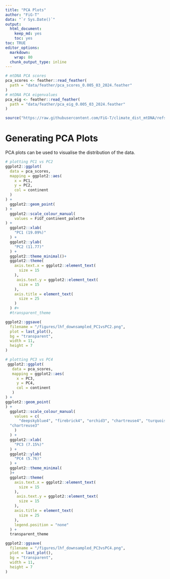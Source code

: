 ```yaml
---
title: "PCA Plots"
author: "FiG-T"
data: "`r Sys.Date()`"
output: 
  html_document: 
    keep_md: yes
    toc: yes
toc: TRUE
editor_options:
  markdown:
    wrap: 80
  chunk_output_type: inline
---
```


```r
# mtDNA PCA scores 
pca_scores <- feather::read_feather(
  path = "data/feather/pca_scores_0.005_03_2024.feather"
)
# mtDNA PCA eigenvalues
pca_eig <- feather::read_feather(
  path = "data/feather/pca_eig_0.005_03_2024.feather"
)
```

```r
source("https://raw.githubusercontent.com/FiG-T/climate_dist_mtDNA/refs/heads/main/climate_mtDNA_colour_palettes.R") # you may beed to add on a token here to gain access. 

```

# Generating PCA Plots

PCA plots can be used to visualise the distribution of the data.

```r

# plotting PC1 vs PC2
ggplot2::ggplot(
  data = pca_scores, 
  mapping = ggplot2::aes(
    x = PC1, 
    y = PC2, 
    col = continent
  )
) +
  ggplot2::geom_point(
) +
  ggplot2::scale_colour_manual(
    values = FiGT_continent_palette 
) + 
  ggplot2::xlab(
    "PC1 (19.09%)"
  ) + 
  ggplot2::ylab(
    "PC2 (11.77)"
  ) + 
  ggplot2::theme_minimal()+ 
  ggplot2::theme(
    axis.text.x = ggplot2::element_text(
      size = 15
    ),
     axis.text.y = ggplot2::element_text(
      size = 15
    ), 
    axis.title = element_text(
      size = 25
    )
  ) #+ 
  #transparent_theme

ggplot2::ggsave(
  filename = "/figures/lhf_downsampled_PC1vsPC2.png",
  plot = last_plot(),
  bg = "transparent", 
  width = 11, 
  height = 7
)
```

```r
# plotting PC3 vs PC4
 ggplot2::ggplot(
   data = pca_scores, 
   mapping = ggplot2::aes(
     x = PC3, 
     y = PC4, 
     col = continent
   )
) +
ggplot2::geom_point(
) +
  ggplot2::scale_colour_manual(
    values = c(
      "deepskyblue4", "firebrick4", "orchid3", "chartreuse4", "turquoise",
  "chartreuse3"
    )
  ) + 
  ggplot2::xlab(
    "PC3 (7.15%)"
  ) + 
  ggplot2::ylab(
    "PC4 (5.76)"
  ) + 
  ggplot2::theme_minimal(
  )+ 
  ggplot2::theme(
    axis.text.x = ggplot2::element_text(
      size = 15
    ),
     axis.text.y = ggplot2::element_text(
      size = 15
    ), 
    axis.title = element_text(
      size = 25
    ), 
    legend.position = "none"
  ) + 
  transparent_theme

ggplot2::ggsave(
  filename = "/figures/lhf_downsampled_PC3vsPC4.png",
  plot = last_plot(),
  bg = "transparent", 
  width = 11, 
  height = 7
)
```